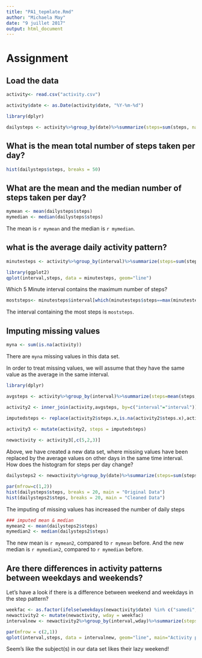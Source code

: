 ---
title: "PA1_tepmlate.Rmd"
author: "Michaela May"
date: "9 juillet 2017"
output: html_document
---


Assignment 
==============================================
## Load the data

```{r}
activity<- read.csv("activity.csv")

activity$date <- as.Date(activity$date, "%Y-%m-%d")

library(dplyr)

dailysteps <- activity%>%group_by(date)%>%summarize(steps=sum(steps, na.rm=TRUE))

```

## What is the mean total number of steps taken per day?
```{r}
hist(dailysteps$steps, breaks = 50)
```

## What are the mean and the median number of steps taken per day?
```{r}
mymean <- mean(dailysteps$steps)
mymedian <- median(dailysteps$steps)
```
The mean is `r mymean` and the median is `r mymedian`.


## what is the average daily activity pattern?

```{r plot, fig.height=4}
minutesteps <- activity%>%group_by(interval)%>%summarize(steps=sum(steps, na.rm=TRUE))

library(ggplot2)
qplot(interval,steps, data = minutesteps, geom="line")
```

Which 5 Minute interval contains the maximum number of steps?

```{r}
moststeps<- minutesteps$interval[which(minutesteps$steps==max(minutesteps$steps))]
```

The interval containing the most steps is `moststeps`.

## Imputing missing values

```{r}
myna <- sum(is.na(activity))
```
There are `myna` missing values in this data set.

In order to treat missing values, we will assume that they have the same value as the average in the same interval.

```{r}
library(dplyr)

avgsteps <- activity%>%group_by(interval)%>%summarize(steps=mean(steps, na.rm=TRUE))

activity2 <- inner_join(activity,avgsteps, by=c("interval"="interval"))

imputedsteps <- replace(activity2$steps.x,is.na(activity2$steps.x),activity2$steps.y[is.na(activity2$steps.x)])

activity3 <- mutate(activity2, steps = imputedsteps)
 
newactivity <- activity3[,c(5,2,3)]
```

Above, we have created a new data set, where missing values have been replaced by the average values on other days in the same time interval.
How does the histogram for steps per day change?

```{r}
dailysteps2 <- newactivity%>%group_by(date)%>%summarize(steps=sum(steps, na.rm=TRUE))

par(mfrow=c(1,2))
hist(dailysteps$steps, breaks = 20, main = "Original Data")
hist(dailysteps2$steps, breaks = 20, main = "Cleaned Data")
```

The imputing of missing values has increased the number of daily steps

```{r}
### imputed mean & median
mymean2 <- mean(dailysteps2$steps)
mymedian2 <- median(dailysteps2$steps)
```
The new mean is `r mymean2`, compared to `r mymean` before.
And the new median is `r mymedian2`, compared to `r mymedian` before.


## Are there differences in activity patterns between weekdays and weekends?

Let's have a look if there is a difference between weekend and weekdays in the step pattern?

```{r}
weekfac <- as.factor(ifelse(weekdays(newactivity$date) %in% c("samedi","dimanche"),"weekend","weekday"))
newactivity2 <- mutate(newactivity, wday = weekfac)
intervalnew <- newactivity2%>%group_by(interval,wday)%>%summarize(steps=sum(steps, na.rm=TRUE))

par(mfrow = c(2,1)) 
qplot(interval,steps, data = intervalnew, geom="line", main="Activity per 5-minute interval", facets = wday~.)
```

Seem's like the subject(s) in our data set likes their lazy weekend!


